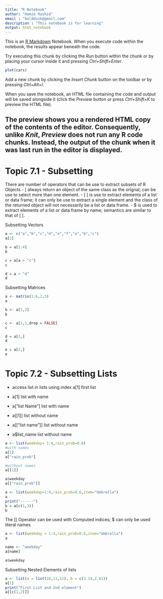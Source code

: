 ```yaml
---
title: "R Notebook"
author: "Hamza Rashid"
email : "bolddusk@gmail.com"
description : "This notebook is for learning"
output: html_notebook
---
```


This is an [R Markdown](http://rmarkdown.rstudio.com) Notebook. When you execute code within the notebook, the results appear beneath the code. 

Try executing this chunk by clicking the *Run* button within the chunk or by placing your cursor inside it and pressing *Ctrl+Shift+Enter*. 

```r
plot(cars)
```

Add a new chunk by clicking the *Insert Chunk* button on the toolbar or by pressing *Ctrl+Alt+I*.

When you save the notebook, an HTML file containing the code and output will be saved alongside it (click the *Preview* button or press *Ctrl+Shift+K* to preview the HTML file).

The preview shows you a rendered HTML copy of the contents of the editor. Consequently, unlike *Knit*, *Preview* does not run any R code chunks. Instead, the output of the chunk when it was last run in the editor is displayed.
---------------------------------------------------------------------------------------------------------

# Topic 7.1 - Subsetting    
There are number of operators that can be use to extract subsets of R Objects
 - [ always return an object of the same class as the orignal; can be use to select more than one element.
 - [ [ is use to extract elements of a list or data frame; it can only be use to extract a single element and the class of the returned object will not necessarily be a list or data frame.
 - $ is used to extract elements of a list or data frame by name; semantics are similar to that of [ [.
 
Subsetting Vectors
```r
a <- c("a","b","c","d","e","f","a","b","c")
a[2]

b = a[1:4]
b

c = a[a > "c"]
c

d = a > "d"
d
```
Subsetting Matrices
```r
a <- matrix(1:6,2,3)
a

b <- a[1,2]
b

c <- a[1,1,drop = FALSE]
c

d = a[1,]
d

e = a[2,]
e


```
# Topic 7.2 - Subsetting Lists
 - access list in lists using index a[1] first list
 - a[1] list with name
 - a["list Name"] list with name
 
 - a[[1]] list without name
 - a[["list name"]] list without name
 - a$list_name list without name
```r
a <- list(weekday= 1:4,rain_prob=0.6)
#with names
a[1]
a["rain_prob"]

#without names
a[[1]]

a$weekday
a[["rain_prob"]]
```
```r
a <- list(weekday=1:4,rain_prob=0.6,item="Umbrella")
a
print("------")
b = a[c(1,3)]
b
```
 The [[ Operator can be used with Computed indices; $ can only be used literal names 
```r
a <- list(weekday = 1:4,rain_prob=0.6,item="Umbrella")
a

name <- "weekday"
a[name]

a$weekday
```
 
Subsetting Nested Elements of lists
```r
a <- list(a = list(10,11,12), b = c(3.14,2.81))
a[1]
print("First List and 2nd element")
a[[c(1,2)]]
```

 
 
 
 
 
 
 
 
 
 
 
 
 
 
 
 
 
 
 
 







